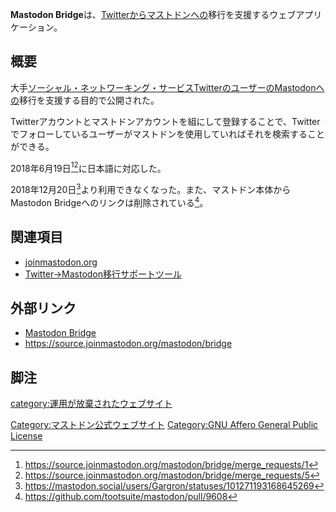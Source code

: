 {{Infobox software
| Name                = Mastodon Bridge
| Image               = [[ファイル:MastodonBridge.png|300px|Mastodon Bridge]]
| Developer           = [[Eugen Rochko]]（Gargron）
| SourceCode          = https://source.joinmastodon.org/mastodon/bridge
| Platform            = ウェブ
| ProgrammingLanguage = Ruby, JavaScript
| Launch              = 不明
| License             = [[GNU Affero General Public License]]<ref>https://source.joinmastodon.org/mastodon/bridge/merge_requests/3</ref>
| Web                 = https://bridge.joinmastodon.org/
}}
'''Mastodon Bridge'''は、[[Twitter]]から[[マストドン]]への移行を支援するウェブアプリケーション。

== 概要 ==
大手[[ソーシャル・ネットワーキング・サービス]]TwitterのユーザーのMastodonへの移行を支援する目的で公開された。

Twitterアカウントとマストドンアカウントを組にして登録することで、Twitterでフォローしているユーザーがマストドンを使用していればそれを検索することができる。

2018年6月19日<ref>https://source.joinmastodon.org/mastodon/bridge/merge_requests/1</ref><ref>https://source.joinmastodon.org/mastodon/bridge/merge_requests/5</ref>に日本語に対応した。

2018年12月20日<ref>https://mastodon.social/users/Gargron/statuses/101271193168645269</ref>より利用できなくなった。また、マストドン本体からMastodon Bridgeへのリンクは削除されている<ref>https://github.com/tootsuite/mastodon/pull/9608</ref>。

== 関連項目 ==
* [[joinmastodon.org]]
* [[Twitter→Mastodon移行サポートツール]]

== 外部リンク ==
* [https://bridge.joinmastodon.org/ Mastodon Bridge]
* https://source.joinmastodon.org/mastodon/bridge

==脚注==
<references />

[[Category:マストドン公式ウェブサイト]]
[[category:運用が放棄されたウェブサイト]]
[[Category:GNU Affero General Public License]]